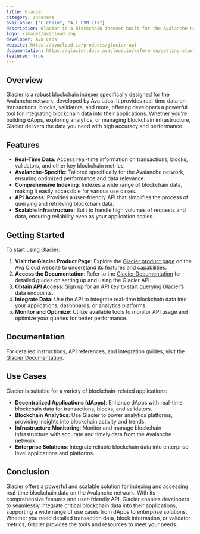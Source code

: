 ```yaml
---
title: Glacier
category: Indexers
available: ["C-Chain", "All EVM L1s"]
description: Glacier is a blockchain indexer built for the Avalanche network, providing real-time data on transactions, blocks, validators, and more.
logo: /images/avacloud.png
developer: Ava Labs
website: https://avacloud.io/products/glacier-api
documentation: https://glacier.docs.avacloud.io/reference/getting-started-with-your-api
featured: true
---
```


## Overview

Glacier is a robust blockchain indexer specifically designed for the Avalanche network, developed by Ava Labs. It provides real-time data on transactions, blocks, validators, and more, offering developers a powerful tool for integrating blockchain data into their applications. Whether you're building dApps, exploring analytics, or managing blockchain infrastructure, Glacier delivers the data you need with high accuracy and performance.

## Features

- **Real-Time Data**: Access real-time information on transactions, blocks, validators, and other key blockchain metrics.
- **Avalanche-Specific**: Tailored specifically for the Avalanche network, ensuring optimized performance and data relevance.
- **Comprehensive Indexing**: Indexes a wide range of blockchain data, making it easily accessible for various use cases.
- **API Access**: Provides a user-friendly API that simplifies the process of querying and retrieving blockchain data.
- **Scalable Infrastructure**: Built to handle high volumes of requests and data, ensuring reliability even as your application scales.

## Getting Started

To start using Glacier:

1. **Visit the Glacier Product Page**: Explore the [Glacier product page](https://avacloud.io/products/glacier-api) on the Ava Cloud website to understand its features and capabilities.
2. **Access the Documentation**: Refer to the [Glacier Documentation](https://glacier.docs.avacloud.io/reference/getting-started-with-your-api) for detailed guides on setting up and using the Glacier API.
3. **Obtain API Access**: Sign up for an API key to start querying Glacier’s data endpoints.
4. **Integrate Data**: Use the API to integrate real-time blockchain data into your applications, dashboards, or analytics platforms.
5. **Monitor and Optimize**: Utilize available tools to monitor API usage and optimize your queries for better performance.

## Documentation

For detailed instructions, API references, and integration guides, visit the [Glacier Documentation](https://glacier.docs.avacloud.io/reference/getting-started-with-your-api).

## Use Cases

Glacier is suitable for a variety of blockchain-related applications:

- **Decentralized Applications (dApps)**: Enhance dApps with real-time blockchain data for transactions, blocks, and validators.
- **Blockchain Analytics**: Use Glacier to power analytics platforms, providing insights into blockchain activity and trends.
- **Infrastructure Monitoring**: Monitor and manage blockchain infrastructure with accurate and timely data from the Avalanche network.
- **Enterprise Solutions**: Integrate reliable blockchain data into enterprise-level applications and platforms.

## Conclusion

Glacier offers a powerful and scalable solution for indexing and accessing real-time blockchain data on the Avalanche network. With its comprehensive features and user-friendly API, Glacier enables developers to seamlessly integrate critical blockchain data into their applications, supporting a wide range of use cases from dApps to enterprise solutions. Whether you need detailed transaction data, block information, or validator metrics, Glacier provides the tools and resources to meet your needs.

